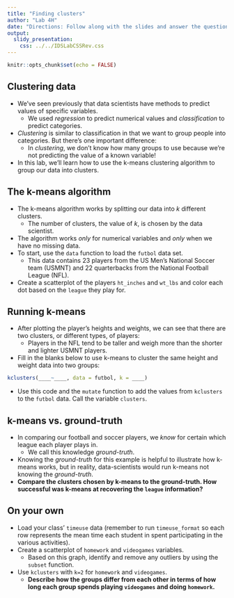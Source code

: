 ```yaml
---
title: "Finding clusters"
author: "Lab 4H"
date: "Directions: Follow along with the slides and answer the questions in **red** font in your journal."
output: 
  slidy_presentation: 
    css: ../../IDSLabCSSRev.css
---
```


```r
knitr::opts_chunk$set(echo = FALSE)
```

## Clustering data

- We've seen previously that data scientists have methods to predict values of specific variables.
    - We used _regression_ to predict numerical values and _classification_ to predict categories.
- _Clustering_ is similar to classification in that we want to group people into categories. But there's one important difference:
    - In _clustering_, we don't know how many groups to use because we're not predicting the value of a known variable!
- In this lab, we'll learn how to use the k-means clustering algorithm to group our data into clusters.


## The k-means algorithm

- The k-means algorithm works by splitting our data into _k_ different clusters.
    - The number of clusters, the value of _k_, is chosen by the data scientist.
- The algorithm works _only_ for numerical variables and _only_ when we have no missing data.
- To start, use the `data` function to load the `futbol` data set.
    - This data contains 23 players from the US Men's National Soccer team (USMNT) and 22 quarterbacks from the National Football League (NFL).
- Create a scatterplot of the players `ht_inches` and `wt_lbs` and color each dot based on the `league` they play for.


## Running k-means

- After plotting the player's heights and weights, we can see that there are two clusters, or different types, of players:
    - Players in the NFL tend to be taller and weigh more than the shorter and lighter USMNT players.
- Fill in the blanks below to use k-means to cluster the same height and weight data into two groups:

```r
kclusters(____~____, data = futbol, k = ____)
```

- Use this code and the `mutate` function to add the values from `kclusters` to the `futbol` data. Call the variable `clusters`.


## k-means vs. ground-truth

- In comparing our football and soccer players, we _know_ for certain which league each player plays in.
    - We call this knowledge _ground-truth_.
- Knowing the _ground-truth_ for this example is helpful to illustrate how k-means works, but in reality, data-scientists would run k-means not knowing the _ground-truth_.
- **Compare the clusters chosen by k-means to the ground-truth. How successful was k-means at recovering the `league` information?**


## On your own

- Load your class' `timeuse` data (remember to run `timeuse_format` so each row represents the mean time each student in spent participating in the various activities).
- Create a scatterplot of `homework` and `videogames` variables.
    - Based on this graph, identify and remove any outliers by using the `subset` function.
- Use `kclusters` with `k=2` for `homework` and `videogames`. 
    - **Describe how the groups differ from each other in terms of how long each group spends playing `videogames` and doing `homework`.**
